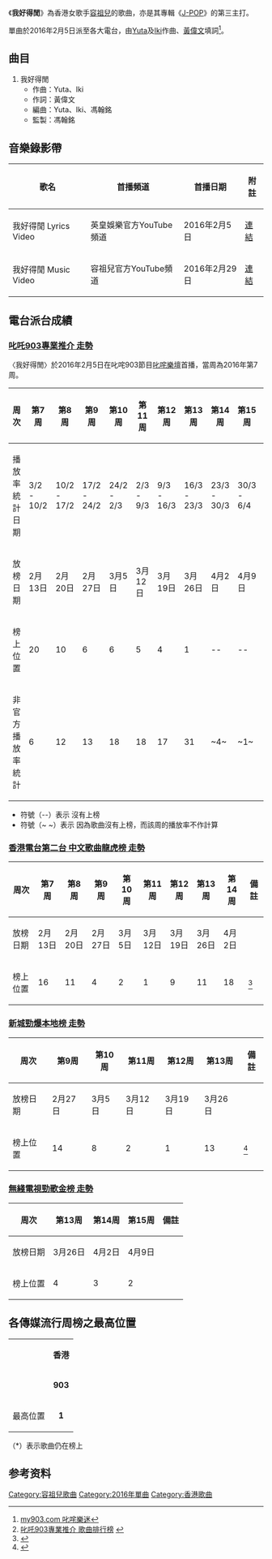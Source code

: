 {{expand|time=2016-01-31T17:54:36+00:00}}
{{refimprove|time=2016-01-31T17:54:36+00:00}}
{{Infobox Single 
| Name           = 我好得閒
| Cover          = 
| Artist         = [[容祖兒|容祖兒]]
| from Album     = [[J-POP_(專輯)|J-POP]]
| B-side         = 
| Released       = 2016年2月5日
| Format         = 電台派台
| Recorded       = 2015年
| Genre          = [[粵語流行音樂|粵語]]
| Length         = 
| Label          = [[英皇娛樂|英皇娛樂]]
| Writer         = [[黃偉文|黃偉文]]、[[Yuta|Yuta]]、[[Iki|Iki]]
| Producer       = 
| Chronology     = [[容祖兒|容祖兒]]  派台單曲
| Last single    = 〈[[Gotta_Get_High|Gotta Get High]]〉<br/>(2015)
| This single    = 〈'''我好得閒'''〉<br/>(2016)
| Next single    = 〈[[無人知道雙子座|無人知道雙子座]]〉<br/>(2016)
| Misc           = {{Extra album cover
  | Upper caption = 
  | Type = single
  | Cover         = 
  | Lower caption = 
}}
}}

《'''我好得閒'''》為香港女歌手[[容祖兒|容祖兒]]的歌曲，亦是其專輯《[[J-POP_(專輯)|J-POP]]》的第三主打。

單曲於2016年2月5日派至各大電台，由[[Yuta|Yuta]]及[[Iki|Iki]]作曲、[[黃偉文|黃偉文]]填詞<ref>[http://www.my903.com/my903/903music/detail.jsp?newsid=5497&category=12&index=0 my903.com 叱咤樂迷]{{dead link|date=2018年3月 |bot=InternetArchiveBot |fix-attempted=yes }}</ref>。

==曲目==
#我好得閒
#*作曲：Yuta、Iki
#*作詞：黃偉文
#*編曲：Yuta、Iki、馮翰銘
#*監製：馮翰銘

==音樂錄影帶==
{| class="wikitable"
! 歌名 !! 首播頻道 !! 首播日期 !! 附註
|-
|我好得閒 Lyrics Video ||英皇娛樂官方YouTube頻道||2016年2月5日||[https://www.youtube.com/watch?v=61k5DBNu0_E 連結] {{Wayback|url=https://www.youtube.com/watch?v=61k5DBNu0_E |date=20160721032230 }}
|-
|我好得閒 Music Video ||容祖兒官方YouTube頻道||2016年2月29日||[https://www.youtube.com/watch?v=nq2Qoausw7I 連結] {{Wayback|url=https://www.youtube.com/watch?v=nq2Qoausw7I |date=20190123210542 }}
|}

== 電台派台成績 ==
===[[叱咤903|叱吒903專業推介 走勢]]===
〈我好得閒〉於2016年2月5日在叱咤903節目[[叱咤樂壇|叱咤樂壇]]首播，當周為2016年第7周。
{|class="wikitable"
!周次!!第7周!!第8周!!第9周!!第10周!!第11周!!第12周!!第13周!!第14周!!第15周!!第17周!!第19周!!備註
|-
!播放率統計日期!!3/2 - 10/2!!10/2 - 17/2!!17/2 - 24/2!!24/2 - 2/3!!2/3 - 9/3!!9/3 - 16/3!!16/3 - 23/3!!23/3 - 30/3!!30/3 - 6/4!!13/3 - 20/4!!27/4 - 4/5!!
|-
!放榜日期!!2月13日!!2月20日!!2月27日!!3月5日!!3月12日!!3月19日!!3月26日!!4月2日!!4月9日!!4月23日!!5月7日!!
|-
!榜上位置!!20!!10!!6!!6!!5!!4!!1!!--!!--!!--!!--!!<ref>[http://www.my903.com/my903/903music/detail.jsp?newsid=4480&category=12_13_14_15_16&index=27 叱吒903專業推介 歌曲排行榜] {{webarchive|url=https://web.archive.org/web/20160305133317/http://www.my903.com/my903/903music/detail.jsp?category=12_13_14_15_16&index=27&newsid=4480 |date=2016-03-05 }}</ref>
|-
!非官方播放率統計!!6!!12!!13!!18!!18!!17!!31!!~4~!!~1~!!~1~!!~1~!!總計：115次
|}
*符號（--）表示 沒有上榜
*符號（~ ~）表示 因為歌曲沒有上榜，而該周的播放率不作計算

===[[中文歌曲龍虎榜|香港電台第二台 中文歌曲龍虎榜 走勢]]===
{|class="wikitable"
!周次!!第7周!!第8周!!第9周!!第10周!!第11周!!第12周!!第13周!!第14周!!備註
|-
!放榜日期!!2月13日!!2月20日!!2月27日!!3月5日!!3月12日!!3月19日!!3月26日!!4月2日!!
|-
!榜上位置!!16!!11!!4!!2!!1!!9!!11!!18!!<ref>{{Cite web |url=http://programme.rthk.hk/channel/radio/programme.php?name=radio2%2Fchinesepopchart&p=411 |title=香港電台第二台 中文歌曲龍虎榜 |access-date=2021-10-04 |archive-date=2017-03-05 |archive-url=https://web.archive.org/web/20170305161538/http://programme.rthk.hk/channel/radio/programme.php?name=radio2%2Fchinesepopchart&p=411 |dead-url=no }}</ref>
|}

===[[新城知訊台|新城勁爆本地榜 走勢]]===
{|class="wikitable"
!周次!!第9周!!第10周!!第11周!!第12周!!第13周!!備註
|-
!放榜日期!!2月27日!!3月5日!!3月12日!!3月19日!!3月26日!!
|-
!榜上位置!!14!!8!!2!!1!!13!!<ref>{{Cite web |url=http://www.metroradio.com.hk/997/Music/Chart/Local.aspx |title=新城勁爆本地榜 |access-date=2016-07-09 |archive-date=2018-01-09 |archive-url=https://web.archive.org/web/20180109223615/http://www.metroradio.com.hk/997/Music/Chart/Local.aspx |dead-url=no }}</ref>
|}

===[[勁歌金榜|無綫電視勁歌金榜 走勢]]===
{|class="wikitable"
!周次!!第13周!!第14周!!第15周!!備註
|-
!放榜日期!!3月26日!!4月2日!!4月9日!!
|-
!榜上位置!!4!!3!!2!!
|}

==各傳媒流行周榜之最高位置==
{| class="wikitable" 
|- 
|rowspan=2|  || colspan=4 align="center"| '''香港'''  
|-
| '''903''' || '''RTHK''' || '''997''' ||  '''TVB''' 
|-
| 最高位置 || '''1''' || '''1''' || '''1''' || 2
|}

（*）表示歌曲仍在榜上

== 参考资料 ==
{{reflist}}

{{容祖兒}}

[[Category:容祖兒歌曲|Category:容祖兒歌曲]]
[[Category:2016年單曲|Category:2016年單曲]]
[[Category:香港歌曲|Category:香港歌曲]]